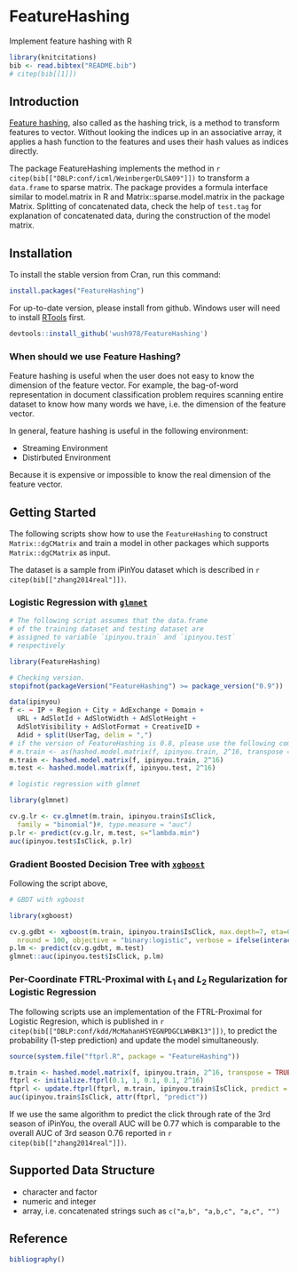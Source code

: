 FeatureHashing
==============

Implement feature hashing with R

```r
library(knitcitations)
bib <- read.bibtex("README.bib")
# citep(bib[[1]])
```

## Introduction

[Feature hashing](http://en.wikipedia.org/wiki/Feature_hashing), also called as the hashing trick, is a method to
transform features to vector. Without looking the indices up in an
associative array, it applies a hash function to the features and uses their
hash values as indices directly.
  
The package FeatureHashing implements the method in `r citep(bib[["DBLP:conf/icml/WeinbergerDLSA09"]])` to transform
a `data.frame` to sparse matrix. The package provides a formula interface similar to model.matrix 
in R and Matrix::sparse.model.matrix in the package Matrix. Splitting of concatenated data, 
check the help of `test.tag` for explanation of concatenated data, during the construction of the model matrix.

## Installation

To install the stable version from Cran, run this command:
```r
install.packages("FeatureHashing")
```

For up-to-date version, please install from github. Windows user will need to install [RTools](http://cran.r-project.org/bin/windows/Rtools/) first.

```r
devtools::install_github('wush978/FeatureHashing')
```

### When should we use Feature Hashing?

Feature hashing is useful when the user does not easy to know the dimension of the feature vector. 
For example, the bag-of-word representation in document classification problem requires scanning entire dataset to know how many words we have, i.e. the dimension of the feature vector.

In general, feature hashing is useful in the following environment:

- Streaming Environment
- Distirbuted Environment

Because it is expensive or impossible to know the real dimension of the feature vector.

## Getting Started

The following scripts show how to use the `FeatureHashing` to construct `Matrix::dgCMatrix` and train a model in other packages which supports `Matrix::dgCMatrix` as input.

The dataset is a sample from iPinYou dataset which is described in `r citep(bib[["zhang2014real"]])`.

### Logistic Regression with [`glmnet`](http://cran.r-project.org/web/packages/glmnet/index.html)

```r
# The following script assumes that the data.frame
# of the training dataset and testing dataset are 
# assigned to variable `ipinyou.train` and `ipinyou.test`
# respectively

library(FeatureHashing)

# Checking version.
stopifnot(packageVersion("FeatureHashing") >= package_version("0.9"))

data(ipinyou)
f <- ~ IP + Region + City + AdExchange + Domain +
  URL + AdSlotId + AdSlotWidth + AdSlotHeight +
  AdSlotVisibility + AdSlotFormat + CreativeID +
  Adid + split(UserTag, delim = ",")
# if the version of FeatureHashing is 0.8, please use the following command:
# m.train <- as(hashed.model.matrix(f, ipinyou.train, 2^16, transpose = FALSE), "dgCMatrix")
m.train <- hashed.model.matrix(f, ipinyou.train, 2^16)
m.test <- hashed.model.matrix(f, ipinyou.test, 2^16)

# logistic regression with glmnet

library(glmnet)

cv.g.lr <- cv.glmnet(m.train, ipinyou.train$IsClick,
  family = "binomial")#, type.measure = "auc")
p.lr <- predict(cv.g.lr, m.test, s="lambda.min")
auc(ipinyou.test$IsClick, p.lr)
```

### Gradient Boosted Decision Tree with [`xgboost`](http://cran.r-project.org/web/packages/xgboost/index.html)

Following the script above, 

```r
# GBDT with xgboost

library(xgboost)

cv.g.gdbt <- xgboost(m.train, ipinyou.train$IsClick, max.depth=7, eta=0.1,
  nround = 100, objective = "binary:logistic", verbose = ifelse(interactive(), 1, 0))
p.lm <- predict(cv.g.gdbt, m.test)
glmnet::auc(ipinyou.test$IsClick, p.lm)
```


### Per-Coordinate FTRL-Proximal with $L_1$ and $L_2$ Regularization for Logistic Regression

The following scripts use an implementation of the FTRL-Proximal for Logistic Regresion, which is published in `r citep(bib[["DBLP:conf/kdd/McMahanHSYEGNPDGCLWHBK13"]])`, to predict the probability (1-step prediction) and update the model simultaneously.


```r
source(system.file("ftprl.R", package = "FeatureHashing"))

m.train <- hashed.model.matrix(f, ipinyou.train, 2^16, transpose = TRUE)
ftprl <- initialize.ftprl(0.1, 1, 0.1, 0.1, 2^16)
ftprl <- update.ftprl(ftprl, m.train, ipinyou.train$IsClick, predict = TRUE)
auc(ipinyou.train$IsClick, attr(ftprl, "predict"))
```

If we use the same algorithm to predict the click through rate of the 3rd season of iPinYou, the overall AUC will be 0.77 which is comparable to the overall AUC of 3rd season 0.76 reported in `r citep(bib[["zhang2014real"]])`.

## Supported Data Structure

- character and factor
- numeric and integer
- array, i.e. concatenated strings such as `c("a,b", "a,b,c", "a,c", "")`

## Reference

```r
bibliography()
```